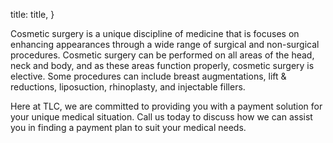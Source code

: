 

  title: title,
}


>

Cosmetic surgery is a unique discipline of medicine that is focuses on enhancing appearances through a wide range of surgical and non-surgical procedures. Cosmetic surgery can be performed on all areas of the head, neck and body, and as these areas function properly, cosmetic surgery is elective. Some procedures can include breast augmentations, lift & reductions, liposuction, rhinoplasty, and injectable fillers.

Here at TLC, we are committed to providing you with a payment solution for your unique medical situation. Call us today to discuss how we can assist you in finding a payment plan to suit your medical needs.
